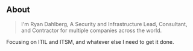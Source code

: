 ## About

>    I'm Ryan Dahlberg, A Security and Infrastructure Lead, Consultant, and Contractor for multiple companies across the world.


Focusing on ITIL and ITSM, and whatever else I need to get it done.
